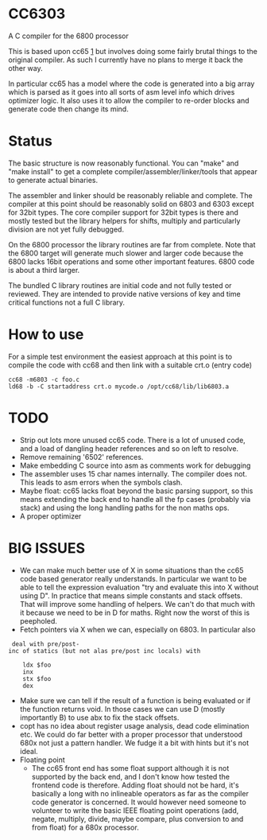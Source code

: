 = CC6303 =

A C compiler for the 6800 processor

This is based upon cc65 [https://github.com/cc65/cc65] but involves doing
some fairly brutal things to the original compiler. As such I currently have
no plans to merge it back the other way.

In particular cc65 has a model where the code is generated into a big array
which is parsed as it goes into all sorts of asm level info which drives
optimizer logic. It also uses it to allow the compiler to re-order blocks
and generate code then change its mind.

= Status =

The basic structure is now reasonably functional. You can "make" and "make
install" to get a complete compiler/assembler/linker/tools that appear
to generate actual binaries.

The assembler and linker should be reasonably reliable and complete. The
compiler at this point should be reasonably solid on 6803 and 6303 except for
32bit types. The core compiler support for 32bit types is there and mostly
tested but the library helpers for shifts, multiply and particularly division
are not yet fully debugged.

On the 6800 processor the library routines are far from complete. Note that
the 6800 target will generate much slower and larger code because the 6800
lacks 16bit operations and some other important features. 6800 code is about
a third larger.

The bundled C library routines are initial code and not fully tested or reviewed.
They are intended to provide native versions of key and time critical functions
not a full C library.

= How to use =

For a simple test environment the easiest approach at this point is to
compile the code with cc68 and then link with a suitable crt.o (entry code)
<pre>
cc68 -m6803 -c foo.c
ld68 -b -C startaddress crt.o mycode.o /opt/cc68/lib/lib6803.a
</pre>

= TODO =

* Strip out lots more unused cc65 code. There is a lot of unused code, and a load of dangling header references and so on left to resolve.
* Remove remaining '6502' references.
* Make embedding C source into asm as comments work for debugging
* The assembler uses 15 char names internally. The compiler does not. This leads to asm errors when the symbols clash.
* Maybe float: cc65 lacks float beyond the basic parsing support, so this   means extending the back end to handle all the fp cases (probably via stack) and using the long handling paths for the non maths ops.
* A proper optimizer

= BIG ISSUES =

* We can make much better use of X in some situations than the cc65 code based generator really understands. In particular we want to be able to tell the expression evaluation "try and evaluate this into X without using D". In practice that means simple constants and stack offsets. That will improve some handling of helpers. We can't do that much with it because we need to be in D for maths. Right now the worst of this is peepholed.
* Fetch pointers via X when we can, especially on 6803. In particular also
  deal with pre/post-inc of statics (but not alas pre/post inc locals) with

<pre>
	ldx $foo
	inx
	stx $foo
	dex
</pre>

* Make sure we can tell if the result of a function is being evaluated or if the function returns void. In those cases we can use D (mostly importantly  B) to use abx to fix the stack offsets.
* copt has no idea about register usage analysis, dead code elimination etc. We could do far better with a proper processor that understood 680x not just a pattern handler. We fudge it a bit with hints but it's not ideal.
* Floating point
** The cc65 front end has some float support although it is not supported by the back end, and I don't know how tested the frontend code is therefore. Adding float should not be hard, it's basically a long with no inlineable operators as far as the compiler code generator is concerned. It would however need someone to volunteer to write the basic IEEE floating point operations (add, negate, multiply, divide, maybe compare, plus conversion to and from float) for a 680x processor.
